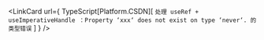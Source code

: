 
<LinkCard
  url={
    TypeScript[Platform.CSDN][
      `处理 useRef + useImperativeHandle ：Property ‘xxx‘ does not exist on type ‘never‘. 的类型错误`
    ]
  }
/>
